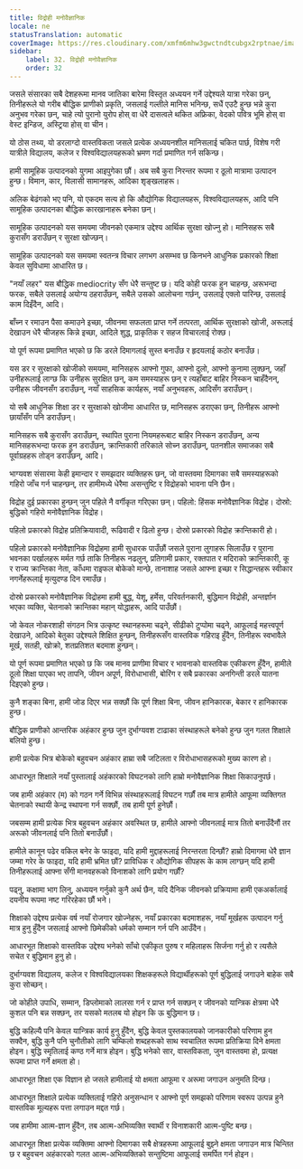 ```yaml
---
title: विद्रोही मनोवैज्ञानिक
locale: ne
statusTranslation: automatic
coverImage: https://res.cloudinary.com/xmfm6mhw3gwctndtcubgx2rptnae/image/upload/v1740337243/small_cover_educacion_fundamental_a051170f1c.webp
sidebar:
    label: 32. विद्रोही मनोवैज्ञानिक
    order: 32
---
```

जसले संसारका सबै देशहरूमा मानव जातिका बारेमा विस्तृत अध्ययन गर्ने उद्देश्यले यात्रा गरेका छन्, तिनीहरूले यो गरीब बौद्धिक प्राणीको प्रकृति, जसलाई गल्तीले मानिस भनिन्छ, सधैं एउटै हुन्छ भन्ने कुरा अनुभव गरेका छन्, चाहे त्यो पुरानो युरोप होस् वा धेरै दासत्वले थकित अफ्रिका, वेदको पवित्र भूमि होस् वा वेस्ट इन्डिज, अस्ट्रिया होस् वा चीन।

यो ठोस तथ्य, यो डरलाग्दो वास्तविकता जसले प्रत्येक अध्ययनशील मानिसलाई चकित पार्छ, विशेष गरी यात्रीले विद्यालय, कलेज र विश्वविद्यालयहरूको भ्रमण गर्दा प्रमाणित गर्न सकिन्छ।

हामी सामूहिक उत्पादनको युगमा आइपुगेका छौं। अब सबै कुरा निरन्तर रूपमा र ठूलो मात्रामा उत्पादन हुन्छ। विमान, कार, विलासी सामानहरू, आदिका शृङ्खलाहरू।

अलिक बेढंगको भए पनि, यो एकदम सत्य हो कि औद्योगिक विद्यालयहरू, विश्वविद्यालयहरू, आदि पनि सामूहिक उत्पादनका बौद्धिक कारखानाहरू बनेका छन्।

सामूहिक उत्पादनको यस समयमा जीवनको एकमात्र उद्देश्य आर्थिक सुरक्षा खोज्नु हो। मानिसहरू सबै कुरासँग डराउँछन् र सुरक्षा खोज्छन्।

सामूहिक उत्पादनको यस समयमा स्वतन्त्र विचार लगभग असम्भव छ किनभने आधुनिक प्रकारको शिक्षा केवल सुविधामा आधारित छ।

"नयाँ लहर" यस बौद्धिक mediocrity सँग धेरै सन्तुष्ट छ। यदि कोही फरक हुन चाहन्छ, अरूभन्दा फरक, सबैले उसलाई अयोग्य ठहराउँछन्, सबैले उसको आलोचना गर्छन्, उसलाई एक्लो पारिन्छ, उसलाई काम दिइँदैन, आदि।

बाँच्न र रमाउन पैसा कमाउने इच्छा, जीवनमा सफलता प्राप्त गर्ने तत्परता, आर्थिक सुरक्षाको खोजी, अरूलाई देखाउन धेरै चीजहरू किन्ने इच्छा, आदिले शुद्ध, प्राकृतिक र सहज विचारलाई रोक्छ।

यो पूर्ण रूपमा प्रमाणित भएको छ कि डरले दिमागलाई सुस्त बनाउँछ र हृदयलाई कठोर बनाउँछ।

यस डर र सुरक्षाको खोजीको समयमा, मानिसहरू आफ्नो गुफा, आफ्नो दुलो, आफ्नो कुनामा लुक्छन्, जहाँ उनीहरूलाई लाग्छ कि उनीहरू सुरक्षित छन्, कम समस्याहरू छन् र त्यहाँबाट बाहिर निस्कन चाहँदैनन्, उनीहरू जीवनसँग डराउँछन्, नयाँ साहसिक कार्यहरू, नयाँ अनुभवहरू, आदिसँग डराउँछन्।

यो सबै आधुनिक शिक्षा डर र सुरक्षाको खोजीमा आधारित छ, मानिसहरू डराएका छन्, तिनीहरू आफ्नो छायाँसँग पनि डराउँछन्।

मानिसहरू सबै कुरासँग डराउँछन्, स्थापित पुराना नियमहरूबाट बाहिर निस्कन डराउँछन्, अन्य मानिसहरूभन्दा फरक हुन डराउँछन्, क्रान्तिकारी तरिकाले सोच्न डराउँछन्, पतनशील समाजका सबै पूर्वाग्रहहरू तोड्न डराउँछन्, आदि।

भाग्यवश संसारमा केही इमान्दार र समझदार व्यक्तिहरू छन्, जो वास्तवमा दिमागका सबै समस्याहरूको गहिरो जाँच गर्न चाहन्छन्, तर हामीमध्ये धेरैमा असन्तुष्टि र विद्रोहको भावना पनि छैन।

विद्रोह दुई प्रकारका हुन्छन् जुन पहिले नै वर्गीकृत गरिएका छन्। पहिलो: हिंसक मनोवैज्ञानिक विद्रोह। दोस्रो: बुद्धिको गहिरो मनोवैज्ञानिक विद्रोह।

पहिलो प्रकारको विद्रोह प्रतिक्रियावादी, रूढिवादी र ढिलो हुन्छ। दोस्रो प्रकारको विद्रोह क्रान्तिकारी हो।

पहिलो प्रकारको मनोवैज्ञानिक विद्रोहमा हामी सुधारक पाउँछौं जसले पुराना लुगाहरू सिलाउँछ र पुराना भवनका पर्खालहरू मर्मत गर्छ ताकि तिनीहरू नढलुन्, प्रतिगामी प्रकार, रक्तपात र मदिराको क्रान्तिकारी, कू र राज्य क्रान्तिका नेता, काँधमा राइफल बोकेको मान्छे, तानाशाह जसले आफ्ना इच्छा र सिद्धान्तहरू स्वीकार नगर्नेहरूलाई मृत्युदण्ड दिन रमाउँछ।

दोस्रो प्रकारको मनोवैज्ञानिक विद्रोहमा हामी बुद्ध, येशू, हर्मेस, परिवर्तनकारी, बुद्धिमान विद्रोही, अन्तर्ज्ञान भएका व्यक्ति, चेतनाको क्रान्तिका महान् योद्धाहरू, आदि पाउँछौं।

जो केवल नोकरशाही संगठन भित्र उत्कृष्ट स्थानहरूमा चढ्ने, सीढीको टुप्पोमा चढ्ने, आफूलाई महत्त्वपूर्ण देखाउने, आदिको बेतुका उद्देश्यले शिक्षित हुन्छन्, तिनीहरूसँग वास्तविक गहिराइ हुँदैन, तिनीहरू स्वभावैले मूर्ख, सतही, खोक्रो, शतप्रतिशत बदमाश हुन्छन्।

यो पूर्ण रूपमा प्रमाणित भएको छ कि जब मानव प्राणीमा विचार र भावनाको वास्तविक एकीकरण हुँदैन, हामीले ठूलो शिक्षा पाएका भए तापनि, जीवन अपूर्ण, विरोधाभासी, बोरिंग र सबै प्रकारका अनगिन्ती डरले यातना दिइएको हुन्छ।

कुनै शङ्का बिना, हामी जोड दिएर भन्न सक्छौं कि पूर्ण शिक्षा बिना, जीवन हानिकारक, बेकार र हानिकारक हुन्छ।

बौद्धिक प्राणीको आन्तरिक अहंकार हुन्छ जुन दुर्भाग्यवश टाढाका संस्थाहरूले बनेको हुन्छ जुन गलत शिक्षाले बलियो हुन्छ।

हामी प्रत्येक भित्र बोकेको बहुवचन अहंकार हाम्रा सबै जटिलता र विरोधाभासहरूको मुख्य कारण हो।

आधारभूत शिक्षाले नयाँ पुस्तालाई अहंकारको विघटनको लागि हाम्रो मनोवैज्ञानिक शिक्षा सिकाउनुपर्छ।

जब हामी अहंकार (म) को गठन गर्ने विभिन्न संस्थाहरूलाई विघटन गर्छौं तब मात्र हामीले आफूमा व्यक्तिगत चेतनाको स्थायी केन्द्र स्थापना गर्न सक्छौं, तब हामी पूर्ण हुनेछौं।

जबसम्म हामी प्रत्येक भित्र बहुवचन अहंकार अवस्थित छ, हामीले आफ्नो जीवनलाई मात्र तितो बनाउँदैनौं तर अरूको जीवनलाई पनि तितो बनाउँछौं।

हामीले कानून पढेर वकिल बनेर के फाइदा, यदि हामी मुद्दाहरूलाई निरन्तरता दिन्छौं? हाम्रो दिमागमा धेरै ज्ञान जम्मा गरेर के फाइदा, यदि हामी भ्रमित छौं? प्राविधिक र औद्योगिक सीपहरू के काम लाग्छन् यदि हामी तिनीहरूलाई आफ्ना सँगी मानवहरूको विनाशको लागि प्रयोग गर्छौं?

पढ्नु, कक्षामा भाग लिनु, अध्ययन गर्नुको कुनै अर्थ छैन, यदि दैनिक जीवनको प्रक्रियामा हामी एकअर्कालाई दयनीय रूपमा नष्ट गरिरहेका छौं भने।

शिक्षाको उद्देश्य प्रत्येक वर्ष नयाँ रोजगार खोज्नेहरू, नयाँ प्रकारका बदमाशहरू, नयाँ मूर्खहरू उत्पादन गर्नु मात्र हुनु हुँदैन जसलाई आफ्नो छिमेकीको धर्मको सम्मान गर्न पनि आउँदैन।

आधारभूत शिक्षाको वास्तविक उद्देश्य भनेको साँचो एकीकृत पुरुष र महिलाहरू सिर्जना गर्नु हो र त्यसैले सचेत र बुद्धिमान हुनु हो।

दुर्भाग्यवश विद्यालय, कलेज र विश्वविद्यालयका शिक्षकहरूले विद्यार्थीहरूको पूर्ण बुद्धिलाई जगाउने बाहेक सबै कुरा सोच्छन्।

जो कोहीले उपाधि, सम्मान, डिप्लोमाको लालसा गर्न र प्राप्त गर्न सक्छन् र जीवनको यान्त्रिक क्षेत्रमा धेरै कुशल पनि बन्न सक्छन्, तर यसको मतलब यो होइन कि ऊ बुद्धिमान छ।

बुद्धि कहिल्यै पनि केवल यान्त्रिक कार्य हुनु हुँदैन, बुद्धि केवल पुस्तकालयको जानकारीको परिणाम हुन सक्दैन, बुद्धि कुनै पनि चुनौतीको लागि चम्किलो शब्दहरूको साथ स्वचालित रूपमा प्रतिक्रिया दिने क्षमता होइन। बुद्धि स्मृतिलाई कण्ठ गर्ने मात्र होइन। बुद्धि भनेको सार, वास्तविकता, जुन वास्तवमा हो, प्रत्यक्ष रूपमा प्राप्त गर्ने क्षमता हो।

आधारभूत शिक्षा एक विज्ञान हो जसले हामीलाई यो क्षमता आफूमा र अरूमा जगाउन अनुमति दिन्छ।

आधारभूत शिक्षाले प्रत्येक व्यक्तिलाई गहिरो अनुसन्धान र आफ्नो पूर्ण समझको परिणाम स्वरूप उत्पन्न हुने वास्तविक मूल्यहरू पत्ता लगाउन मद्दत गर्छ।

जब हामीमा आत्म-ज्ञान हुँदैन, तब आत्म-अभिव्यक्ति स्वार्थी र विनाशकारी आत्म-पुष्टि बन्छ।

आधारभूत शिक्षा प्रत्येक व्यक्तिमा आफ्नो दिमागका सबै क्षेत्रहरूमा आफूलाई बुझ्ने क्षमता जगाउन मात्र चिन्तित छ र बहुवचन अहंकारको गलत आत्म-अभिव्यक्तिको सन्तुष्टिमा आफूलाई समर्पित गर्न होइन।

